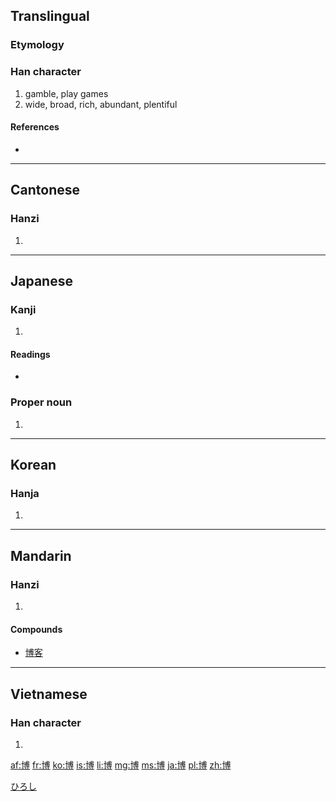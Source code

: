 {{also|愽}}
==Translingual==
{{stroke order|strokes=12}}

===Etymology===
{{Han compound|十|尃|c1=s|c2=p|t1=|ls=psc}}

===Han character===
{{Han char|rn=24|rad=十|as=10|sn=12|four=4304<sub>6</sub>|canj=十戈月戈 (JIBI)}}

# gamble, play games
# wide, broad, rich, abundant, plentiful

====References====
* {{Han ref|kx=0157.130|dkj=02761|dj=0360.100|hdz=10066.020|uh=535A|ud=21338|bh=B3D5|bd=46037}}

----

==Cantonese==

===Hanzi===
{{yue-hanzi|jyut=|y=bok3}}

# {{defn|lang=yue|sort=十10}}

----

==Japanese==

===Kanji===
{{ja-kanji|grade=4|rs=十10}}

# {{defn|lang=ja|sort=十10}}

====Readings====
* {{ja-readings|on=[[はく]] (haku), [[ばく]] (baku)|kun=[[ひろい]] (hiroi), [[ひろめる]] (hiromeru)}}

===Proper noun===
{{ja-pos|k|proper|hira=ひろし|rom=Hiroshi}}

# {{given name|male|lang=ja}}

[[Category:Japanese male given names|ひろし]]

----

==Korean==

===Hanja===
{{ko-hanja|hangeul=박|eumhun=넓을|rv=bak|mr=pak}}

# {{defn|lang=ko|sort=十10}}

----

==Mandarin==

===Hanzi===
{{cmn-hanzi|pin=[[bó]] ([[bo2]])|wg=po<sup>2</sup>}}

# {{defn|lang=cmn|sort=十10}}

====Compounds====
* [[博客]]

----

==Vietnamese==

===Han character===
{{vi-hantu|[[bác]], [[mác]], [[bạc]], [[vác]]|rs=十10}}

# {{defn|lang=vi|sort=十10}}

[[af:博]]
[[fr:博]]
[[ko:博]]
[[is:博]]
[[li:博]]
[[mg:博]]
[[ms:博]]
[[ja:博]]
[[pl:博]]
[[zh:博]]